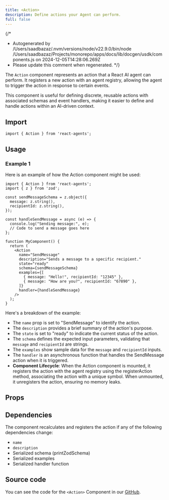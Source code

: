 ```yaml
---
title: <Action>
description: Define actions your Agent can perform.
full: false
---
```



{/*
 * Autogenerated by /Users/saadbazaz/.nvm/versions/node/v22.9.0/bin/node /Users/saadbazaz/Projects/monorepo/apps/docs/lib/docgen/usdk/components.js on 2024-12-05T14:28:06.269Z
 * Please update this comment when regenerated.
*/}


The `Action` component represents an action that a React AI agent can perform. It registers a new action with an agent registry, allowing the agent to trigger the action in response to certain events.

This component is useful for defining discrete, reusable actions with associated schemas and event handlers, making it easier to define and handle actions within an AI-driven context.

## Import

```tsx
import { Action } from 'react-agents';
```

## Usage

### Example 1

Here is an example of how the Action component might be used:

```tsx
import { Action } from 'react-agents';
import { z } from 'zod';
 
const sendMessageSchema = z.object({
  message: z.string(),
  recipientId: z.string(),
});
 
const handleSendMessage = async (e) => {
  console.log("Sending message:", e);
  // Code to send a message goes here
};
 
function MyComponent() {
  return (
    <Action
      name="SendMessage"
      description="Sends a message to a specific recipient."
      state="ready"
      schema={sendMessageSchema}
      examples={[
        { message: "Hello!", recipientId: "12345" },
        { message: "How are you?", recipientId: "67890" },
      ]}
      handler={handleSendMessage}
    />
  );
}
```

Here's a breakdown of the example:
- The `name` prop is set to "SendMessage" to identify the action.
- The `description` provides a brief summary of the action's purpose. 
- The `state` is set to "ready" to indicate the current status of the action.
- The `schema` defines the expected input parameters, validating that `message` and `recipientId` are strings.
- The `examples` show sample data for the `message` and `recipientId` inputs.
- The `handler` is an asynchronous function that handles the SendMessage action when it is triggered.
- **Component Lifecycle**: When the Action component is mounted, it registers the action with the agent registry using the registerAction method, associating the action with a unique symbol. When unmounted, it unregisters the action, ensuring no memory leaks.


## Props

<AutoTypeTable path="node_modules/usdk/packages/upstreet-agent/packages/react-agents/types/agents.d.ts" name="ActionProps" />

## Dependencies

The component recalculates and registers the action if any of the following dependencies change:

- `name`
- `description`
- Serialized schema (printZodSchema)
- Serialized examples
- Serialized handler function

## Source code

You can see the code for the `<Action>` Component in our [GitHub](https://github.com/UpstreetAI/upstreet-core/blob/main/packages/usdk/packages/upstreet-agent/packages/react-agents/components/action.tsx).
